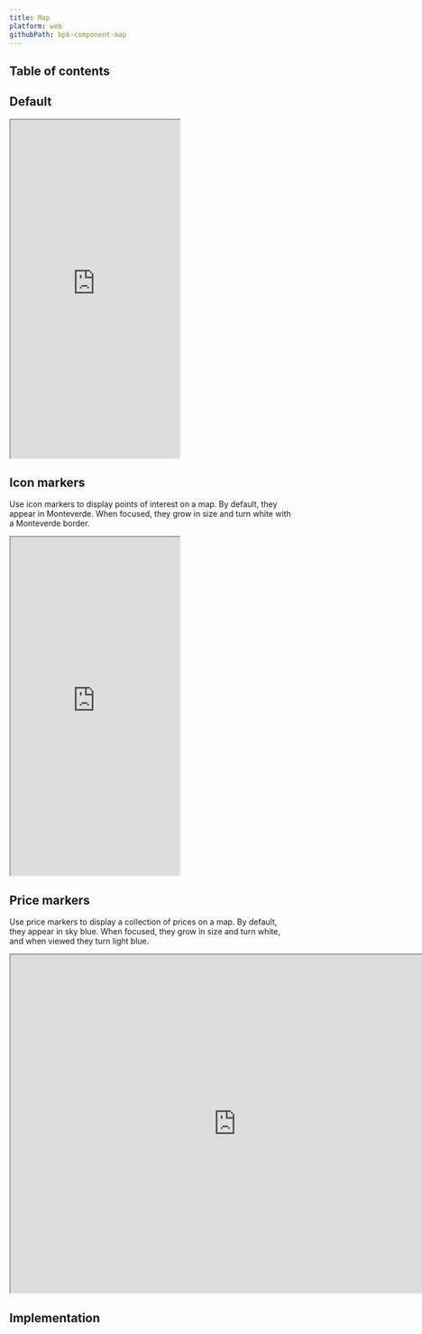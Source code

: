 ```yaml
---
title: Map
platform: web
githubPath: bpk-component-map
---
```





## Table of contents

## Default

<PresentationBlock>
  <iframe style={{width: '100%'}} height="600" src="https://backpack.github.io/storybook/iframe.html?id=bpk-component-map--simple"></iframe>
</PresentationBlock>

## Icon markers

Use icon markers to display points of interest on a map. By default, they appear in Monteverde. When focused, they grow in size and turn white with a Monteverde border.

<PresentationBlock>
  <iframe style={{width: '100%'}} height="600" src="https://backpack.github.io/storybook/iframe.html?id=bpk-component-map--icon-markers"></iframe>
</PresentationBlock>

## Price markers

Use price markers to display a collection of prices on a map. By default, they appear in sky blue. When focused, they grow in size and turn white, and when viewed they turn light blue.

<PresentationBlock>
  <iframe width="800" height="600" src="https://backpack.github.io/storybook/iframe.html?id=bpk-component-map--price-markers"></iframe>
</PresentationBlock>

## Implementation

<Readme />

